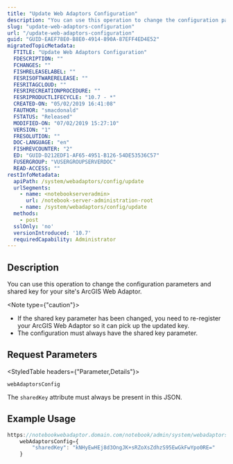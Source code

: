 ```yaml
---
title: "Update Web Adaptors Configuration"
description: "You can use this operation to change the configuration parameters and shared key for your site's ArcGIS Web Adaptor."
slug: "update-web-adaptors-configuration"
url: "/update-web-adaptors-configuration"
guid: "GUID-EAEF78E0-B8E0-4914-890A-87EFF4ED4E52"
migratedTopicMetadata:
  FTITLE: "Update Web Adaptors Configuration"
  FDESCRIPTION: ""
  FCHANGES: ""
  FISHRELEASELABEL: ""
  FESRISOFTWARERELEASE: ""
  FESRITAGCLOUD: ""
  FESRIRECREATIONPROCEDURE: ""
  FESRIPRODUCTLIFECYCLE: "10.7 - *"
  CREATED-ON: "05/02/2019 16:41:08"
  FAUTHOR: "smacdonald"
  FSTATUS: "Released"
  MODIFIED-ON: "07/02/2019 15:27:10"
  VERSION: "1"
  FRESOLUTION: ""
  DOC-LANGUAGE: "en"
  FISHREVCOUNTER: "2"
  ED: "GUID-D212EDF1-AF65-4951-B126-54DE53536C57"
  FUSERGROUP: "VUSERGROUPSERVERDOC"
  READ-ACCESS: ""
restInfoMetadata:
  apiPath: /system/webadaptors/config/update
  urlSegments:
    - name: <notebookserveradmin>
      url: /notebook-server-administration-root
    - name: /system/webadaptors/config/update
  methods:
    - post
  sslOnly: 'no'
  versionIntroduced: '10.7'
  requiredCapability: Administrator
---
```


## Description

You can use this operation to change the configuration parameters and shared key for your site's ArcGIS Web Adaptor. 

<Note type={"caution"}>

-   If the shared key parameter has been changed, you need to re-register your ArcGIS Web Adaptor so it can pick up the updated key.
-   The configuration must always have the shared key parameter.

</Note>

##  Request Parameters 

<StyledTable headers={"Parameter,Details"}>

<StyledTableRow>

<StyledTableCell cellStyle="markdown">

`webAdaptorsConfig` 

</StyledTableCell>

<StyledTableCell cellStyle="markdown">

The `sharedKey`  attribute must always be present in this JSON.

</StyledTableCell>

</StyledTableRow>

</StyledTable>

## Example Usage

```javascript
https://notebookwebadaptor.domain.com/notebook/admin/system/webadaptors/config/update
	webAdaptorsConfig={
		"sharedKey": "kNHyEwHEj8d3OngJK+sRZoXsZdhzS95EwGkFwYpo0RE="	
	}
```

 
